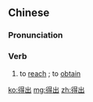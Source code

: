 ==Chinese==
{{zh-forms}}

===Pronunciation===
{{zh-pron
|m=déchū
|c=dak1 ceot1
|h=pfs=tet-chhut
|mn=tit-chhut
|cat=v
}}

===Verb===
{{zh-verb}}

# to [[reach]] {{gloss|a conclusion}}; to [[obtain]] {{gloss|a result}}
#: {{zh-x|得出 結論|to '''reach''' a conclusion}}
#: {{zh-x|得出 結果|to '''obtain''' a result}}
#: {{zh-x|得出 答案|to '''get''' an answer}}

[[ko:得出]]
[[mg:得出]]
[[zh:得出]]
